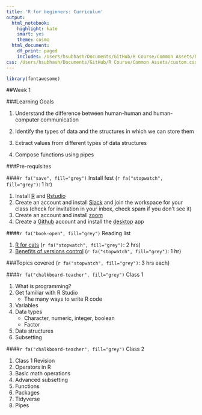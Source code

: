 ```yaml
---
title: 'R for beginners: Curriculum'
output:
  html_notebook:
    highlight: kate
    smart: yes
    theme: cosmo
  html_document:
    df_print: paged
    includes: /Users/hsubhash/Documents/GitHub/R Course/Common Assets/header.html
css: /Users/hsubhash/Documents/GitHub/R Course/Common Assets/custom.css
---
```

```r
library(fontawesome)
```
##Week 1

<div class="row">

<div class="col-sm-2">
###Learning Goals
</div>
<div class="col-md-10">
<div class="col-sm-3">

1. Understand the difference between human-human and human-computer communication

</div>

<div class="col-sm-3">

2. Identify the types of data and the structures in which we can store them

</div>

<div class="col-sm-3">

3. Extract values from different types of data structures

</div>

<div class="col-sm-3">

4. Compose functions using pipes

</div>

</div>
</div>

<div class="row">

<div class="col-sm-2">

###Pre-requisites

</div>

<div class="col-sm-6">

<div>

####`r fa("save", fill="grey")` Install fest (`r fa("stopwatch", fill="grey")`: 1 hr)

1. Install [R](https://cran.r-project.org/) and [Rstudio](https://www.rstudio.com/products/rstudio/download/)
2. Create an account and install [Slack](https://slack.com/downloads) and join the workspace for your class (check for invitation in your inbox, check spam if you don't see it)
3. Create an account and install [zoom](https://zoom.us/download#client_4meeting)
4. Create a [Github](https://github.com/) account and install the [desktop](https://desktop.github.com/) app

</div>

</div>
<div class="col-sm-4">

<div>

####`r fa("book-open", fill="grey")` Reading list

1. [R for cats](https://rforcats.net/) (`r fa("stopwatch", fill="grey")`: 2 hrs)
2. [Benefits of versions control](https://www.atlassian.com/git/tutorials/what-is-version-control) (`r fa("stopwatch", fill="grey")`: 1 hr)

</div>

</div>

</div>


<div class="row">

<div class="col-md-2">
###Topics covered (`r fa("stopwatch", fill="grey")`: 3 hrs each)
</div>

<div class="col-md-5">

<div>
####`r fa("chalkboard-teacher", fill="grey")` Class 1

1. What is programming?
2. Get familiar with R Studio
    + The many ways to write R code
3. Variables
4. Data types
    + Character, numeric, integer, boolean
    + Factor
5. Data structures
6. Subsetting

</div>
</div>

<div class="col-md-5">
<div>
####`r fa("chalkboard-teacher", fill="grey")` Class 2

1. Class 1 Revision
2. Operators in R
3. Basic math operations
4. Advanced subsetting
5. Functions
6. Packages
7. Tidyverse
8. Pipes

</div>

</div>
</div>